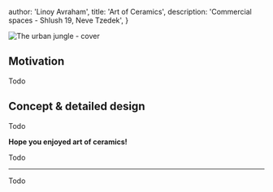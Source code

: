 

  author: 'Linoy Avraham',
  title: 'Art of Ceramics',
  description: 'Commercial spaces - Shlush 19, Neve Tzedek',
}



<Image src={intro} alt="The urban jungle - cover"/>

## Motivation

Todo

## Concept & detailed design

Todo

**Hope you enjoyed art of ceramics!**

Todo

---

Todo